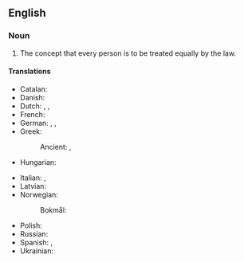 ==English==
{{slim-wikipedia}}

===Noun===
{{en-plural noun}}

# The concept that every person is to be treated equally by the law.

====Translations====
{{trans-top|concept of equal treatment}}
* Catalan: {{t|ca|[[igualtat]] [[de]] [[dret|drets]]|f}}
* Danish: {{t|da|lige rettigheder|c-p}}
* Dutch: {{t|nl|gelijkberechtiging|f}}, {{t|nl|[[gelijke]] [[recht|rechten]]|n-p}}, {{t+|nl|rechtsgelijkheid|f}}
* French: {{t|fr|[[égalité]] [[des]] [[droits]]|f}}
* German: {{t+|de|Gleichberechtigung|f}}, {{t|de|[[gleiche]] [[Recht|Rechte]]|n-p}}, {{t|de|Rechtsgleichheit|f}}
* Greek:
*: Ancient: {{t|grc|ἰσονομία|f}}, {{t|grc|τὰ [[ἴσος|ἴσα]]|n-p}}
* Hungarian: {{t+|hu|egyenjogúság}}
{{trans-mid}}
* Italian: {{t|it|[[uguali]] [[diritti]]|m-p}}, {{t|it|[[uguaglianza]] [[di]] [[diritti]]|f}}
* Latvian: {{t|lv|līdztiesība|f}}
* Norwegian:
*: Bokmål: {{t|nb|like rettigheter|p}}
* Polish: {{t+|pl|równouprawnienie|n}}
* Russian: {{t+|ru|равнопра́вие|n}}
* Spanish: {{t|es|[[iguales]] [[derecho|derechos]]|m-p}}, {{t|es|[[igualdad]] [[de]] [[derecho|derechos]]|f}}
* Ukrainian: {{t|uk|рівнопра́вність|f}}
{{trans-bottom}}
